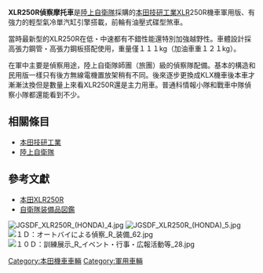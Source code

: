 {{Infobox Weapon
| name=XLR250R偵察摩托車
|        image=[[File:JGSDF_XLR250R_(HONDA)_2.jpg|280px]]
|      caption=XLR250R偵察摩托車
|origin={{flagicon|JPN}} 日本
|type=軍用摩托車
<!-- 服役記錄 -->
|service= 1988年至今
|used_by={{flagicon|JPN}} 日本
|wars= 
<!-- 生產歷史 -->
|designer= [[本田技研工業|本田技研工業]]
|design_date=1986年
|manufacturer=[[本田技研工業|本田技研工業]]
|unit_cost=38萬9000日圓
|production_date=1988年
|number= 
|variants= 
|is_vehicle=yes
|       length=2.165m 
|        width=0.86m
|       height=1.21m
|       weight=121公斤
|   suspension=油氣壓
|   speed=135km/h 越野50km/h
|        vehicle_range=
|      primary_armament=無
|    secondary_armament=
|       armour=無
|       engine=MD17E空冷單汽缸引擎
|           kW=
|         crew=1車員
|    engine_power= 28ps/8,500rpm
|        pw_ratio= 
|clearance=
}}

'''XLR250R偵察摩托車'''是[[陸上自衛隊|陸上自衛隊]]採購的[[本田技研工業|本田技研工業]]XLR250R機車軍用版、有強力的輕型氣冷單汽缸引擎搭載，前輪有油壓式碟型煞車。

當時最新型的XLR250R在低・中速都有不錯性能還特別加強越野性。車體設計採高張力鋼管・高張力鋼板搭配使用，重量僅１１１kg（加油車重１２１kg）。

在軍中主要是偵察用途，陸上自衛隊師團（旅團）級的偵察隊配備。基本的構造和民用版一樣只有後方無線電機置放架稍有不同。後來逐步更換成KLX機車後本車才漸漸汰換但是數量上來看XLR250R還是主力用車。普通科情報小隊和戰車中隊偵察小隊都還能看到不少。

== 相關條目 ==
* [[本田技研工業|本田技研工業]]
* [[陸上自衛隊|陸上自衛隊]]

== 參考文獻 ==
*[http://www.soomoto.com/bphp/viewthread.php?tid=4508&extra=page%3D1 本田XLR250R]{{dead link|date=2018年3月 |bot=InternetArchiveBot |fix-attempted=yes }}
*[https://web.archive.org/web/20080228050434/http://rightwing.sakura.ne.jp/equipment/jgsdf/armor/auto/honda-xlr/honda-xlr.html 自衛隊装備品図鑑]
[[File:JGSDF_XLR250R_(HONDA)_4.jpg|thumb]]
[[File:JGSDF_XLR250R_(HONDA)_5.jpg|thumb]]
[[File:１Ｄ：オートバイによる偵察_R_装備_62.jpg|thumb]]
[[File:１０Ｄ：訓練展示_R_イベント・行事・広報活動等_28.jpg|thumb]]
{{日本自衛隊戰鬥車輛}}

[[Category:本田機車車輛|Category:本田機車車輛]]
[[Category:軍用車輛|Category:軍用車輛]]